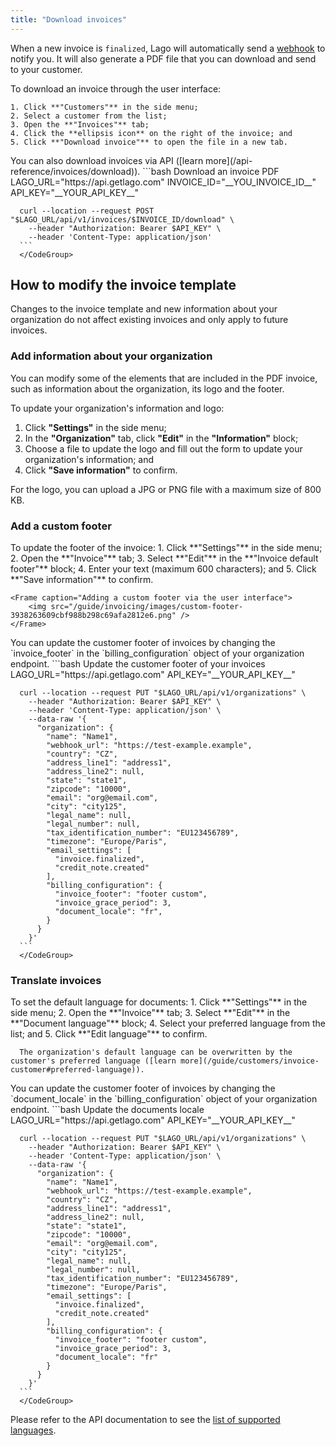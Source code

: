 ```yaml
---
title: "Download invoices"
---
```


When a new invoice is `finalized`, Lago will automatically send a
[webhook](/api-reference/webhooks/messages) to notify you. It will also generate a PDF
file that you can download and send to your customer.

<Tabs>
  <Tab title="Dashboard">
    To download an invoice through the user interface:

    1. Click **"Customers"** in the side menu;
    2. Select a customer from the list;
    3. Open the **"Invoices"** tab;
    4. Click the **ellipsis icon** on the right of the invoice; and
    5. Click **"Download invoice"** to open the file in a new tab.
  </Tab>
  <Tab title="API">
      You can also download invoices via API ([learn more](/api-reference/invoices/download)).
      <CodeGroup>
      ```bash Download an invoice PDF
      LAGO_URL="https://api.getlago.com"
      INVOICE_ID="__YOU_INVOICE_ID__"
      API_KEY="__YOUR_API_KEY__"

      curl --location --request POST "$LAGO_URL/api/v1/invoices/$INVOICE_ID/download" \
        --header "Authorization: Bearer $API_KEY" \
        --header 'Content-Type: application/json'
      ```
      </CodeGroup>
  </Tab>
</Tabs>

## How to modify the invoice template[](#how-to-modify-the-invoice-template "Direct link to heading")

<Info>
Changes to the invoice template and new information about your organization do not affect existing invoices and only apply to future invoices.
</Info>

### Add information about your organization
You can modify some of the elements that are included in the PDF invoice, such as information about the organization, its logo and the footer.

To update your organization's information and logo:
1. Click **"Settings"** in the side menu;
2. In the **"Organization"** tab, click **"Edit"** in the **"Information"** block;
3. Choose a file to update the logo and fill out the form to update your organization's information; and
4. Click **"Save information"** to confirm.

<Info>
For the logo, you can upload a JPG or PNG file with a maximum size of 800 KB.
</Info>

### Add a custom footer
<Tabs>
  <Tab title="Dashboard">
    To update the footer of the invoice:
    1. Click **"Settings"** in the side menu;
    2. Open the **"Invoice"** tab;
    3. Select **"Edit"** in the **"Invoice default footer"** block;
    4. Enter your text (maximum 600 characters); and
    5. Click **"Save information"** to confirm.

    <Frame caption="Adding a custom footer via the user interface">
        <img src="/guide/invoicing/images/custom-footer-3938263609cbf988b298c69afa2812e6.png" />
    </Frame>
  </Tab>
  <Tab title="API">
      You can update the customer footer of invoices by changing the `invoice_footer` in the `billing_configuration` object of your organization endpoint.
      <CodeGroup>
      ```bash Update the customer footer of your invoices
      LAGO_URL="https://api.getlago.com"
      API_KEY="__YOUR_API_KEY__"

      curl --location --request PUT "$LAGO_URL/api/v1/organizations" \
        --header "Authorization: Bearer $API_KEY" \
        --header 'Content-Type: application/json' \
        --data-raw '{
          "organization": {
            "name": "Name1",
            "webhook_url": "https://test-example.example",
            "country": "CZ",
            "address_line1": "address1",
            "address_line2": null,
            "state": "state1",
            "zipcode": "10000",
            "email": "org@email.com",
            "city": "city125",
            "legal_name": null,
            "legal_number": null,
            "tax_identification_number": "EU123456789",
            "timezone": "Europe/Paris",
            "email_settings": [
              "invoice.finalized",
              "credit_note.created"
            ],
            "billing_configuration": {
              "invoice_footer": "footer custom",
              "invoice_grace_period": 3,
              "document_locale": "fr",
            }
          }
        }'
      ```
      </CodeGroup>
  </Tab>
</Tabs>

### Translate invoices

<Tabs>
  <Tab title="Dashboard">
      To set the default language for documents:
      1. Click **"Settings"** in the side menu;
      2. Open the **"Invoice"** tab;
      3. Select **"Edit"** in the **"Document language"** block;
      4. Select your preferred language from the list; and
      5. Click **"Edit language"** to confirm.

      The organization's default language can be overwritten by the customer's preferred language ([learn more](/guide/customers/invoice-customer#preferred-language)).
  </Tab>
  <Tab title="API">
      You can update the customer footer of invoices by changing the `document_locale` in the `billing_configuration` object of your organization endpoint.
      <CodeGroup>
      ```bash Update the documents locale
      LAGO_URL="https://api.getlago.com"
      API_KEY="__YOUR_API_KEY__"

      curl --location --request PUT "$LAGO_URL/api/v1/organizations" \
        --header "Authorization: Bearer $API_KEY" \
        --header 'Content-Type: application/json' \
        --data-raw '{
          "organization": {
            "name": "Name1",
            "webhook_url": "https://test-example.example",
            "country": "CZ",
            "address_line1": "address1",
            "address_line2": null,
            "state": "state1",
            "zipcode": "10000",
            "email": "org@email.com",
            "city": "city125",
            "legal_name": null,
            "legal_number": null,
            "tax_identification_number": "EU123456789",
            "timezone": "Europe/Paris",
            "email_settings": [
              "invoice.finalized",
              "credit_note.created"
            ],
            "billing_configuration": {
              "invoice_footer": "footer custom",
              "invoice_grace_period": 3,
              "document_locale": "fr"
            }
          }
        }'
      ```
      </CodeGroup>
  </Tab>
</Tabs>

Please refer to the API documentation to see the [list of supported languages](/api-reference/resources/locales).